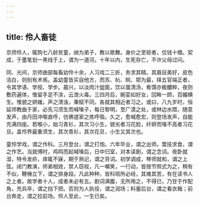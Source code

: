```yaml
---
---
---
```

title: 伶人畜徒
---



京师伶人，辄购七八龄贫童，纳为弟子，教以歌舞。身价之至钜者，仅钱十缗。契成，于墨笔划一黑线于上，谓为一道河。十年以内，生死存亡，不许父母过问。

同、光间，京师曲部每畜幼伶十余，人习戏二三折，务求其精。其眉目美好，皮色洁白，则别有术焉。盖幼童皆买自他方，而苏、杭、皖、鄂为最，择五官端正者，令其学语、学视、学步。晨兴，以淡肉汁盥面，饮以蛋清汤，肴馔亦极醲粹，夜则敷药遍体，惟留手足不涂，云泄火毒。三四月后，婉娈如好女，回眸一顾，百媚横生。惟貌之妍媸，声之清浊，秉赋不同，各就其相近者习之。或曰，八九岁时，恒延师教曲于家，必先习须生而喊嗓子，每日黎明，至广漠之处，或林边水隈，随意发声，由丹田冲喉直呼，彷佛道家之炼呼吸。久之，愈喊愈宏，则登场发声，自能充满四座。若喉小，始习青衫，其次习小生，貌劣者习花脸，纤妍而嗓不高者习花旦。盖伶界最重须生，其次青衫，其次花旦，小生又其次也。

童伶学戏，谓之作科。三月登台，谓之打炮。六年毕业，谓之出师。鬻技求食，谓之作艺。当就傅时，鸡鸣而起喊嗓后，日中归室，对本读剧，谓之念词。夜卧就湿，特令发疥，痒辄不寐，期于熟记，谓之背词。初学调成，琴师就和，谓之上弦。闭门教演，师弟相效，禁人窃视，凡一嚬笑，一行动，皆按节照式为之，稍有不似，鞭棰立下，谓之排身段。凡此种种，皆科班所必经，其难其苦，有在读书人之上者。故学者十人，成者未必有五。剧词满腹，无所用之，不得已，乃甘于作配角，充兵卒，谓之挡下把。否则为人执役，谓之润场；料量后台，谓之看衣箱；前台奔走，谓之拉前场。伶人至此，一生已矣。